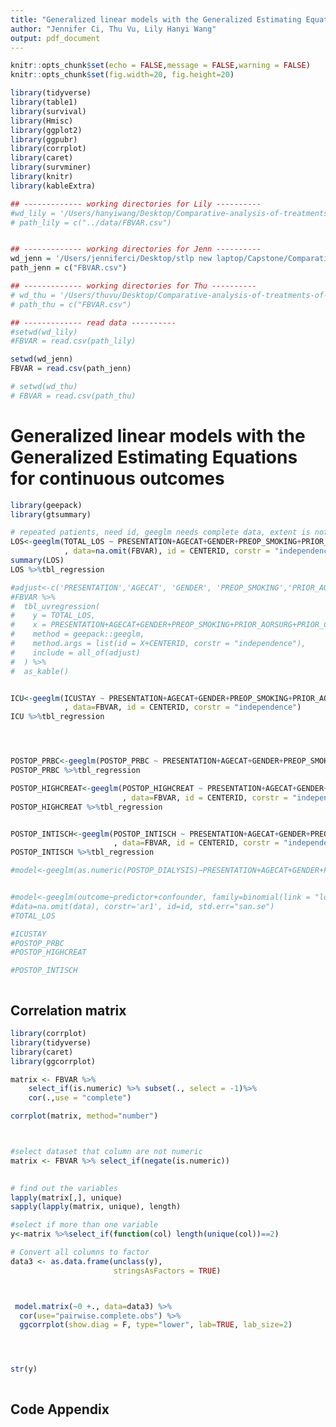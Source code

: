 ```yaml
---
title: "Generalized linear models with the Generalized Estimating Equations for the VQI FBVAR Dataset"
author: "Jennifer Ci, Thu Vu, Lily Hanyi Wang"
output: pdf_document
---
```



```r
knitr::opts_chunk$set(echo = FALSE,message = FALSE,warning = FALSE)
knitr::opts_chunk$set(fig.width=20, fig.height=20)

library(tidyverse)
library(table1)
library(survival)
library(Hmisc)
library(ggplot2)
library(ggpubr)
library(corrplot)
library(caret)
library(survminer)
library(knitr)
library(kableExtra)

```

```r
## ------------- working directories for Lily ----------
#wd_lily = '/Users/hanyiwang/Desktop/Comparative-analysis-of-treatments-of-CAA'
# path_lily = c("../data/FBVAR.csv")


## ------------- working directories for Jenn ----------
wd_jenn = '/Users/jenniferci/Desktop/stlp new laptop/Capstone/Comparative-analysis-of-treatments-of-CAA-main'
path_jenn = c("FBVAR.csv")

## ------------- working directories for Thu ----------
# wd_thu = '/Users/thuvu/Desktop/Comparative-analysis-of-treatments-of-CAA'
# path_thu = c("FBVAR.csv")

## ------------- read data ----------
#setwd(wd_lily)
#FBVAR = read.csv(path_lily)

setwd(wd_jenn)
FBVAR = read.csv(path_jenn)

# setwd(wd_thu)
# FBVAR = read.csv(path_thu)

```

# Generalized linear models with the Generalized Estimating Equations for continuous outcomes 
```r
library(geepack)
library(gtsummary)

# repeated patients, need id, geeglm needs complete data, extent is not complete
LOS<-geeglm(TOTAL_LOS ~ PRESENTATION+AGECAT+GENDER+PREOP_SMOKING+PRIOR_AORSURG+PRIOR_CHF+PATHOLOGY+NUM_TREATED_BRANCHES+extent
            , data=na.omit(FBVAR), id = CENTERID, corstr = "independence") 
summary(LOS)
LOS %>%tbl_regression

#adjust<-c('PRESENTATION','AGECAT', 'GENDER', 'PREOP_SMOKING','PRIOR_AORSURG', 'PRIOR_CHF','PATHOLOGY','NUM_TREATED_BRANCHES')
#FBVAR %>%
#  tbl_uvregression(
#    y = TOTAL_LOS, 
#    x = PRESENTATION+AGECAT+GENDER+PREOP_SMOKING+PRIOR_AORSURG+PRIOR_CHF+PATHOLOGY+NUM_TREATED_BRANCHES,
#    method = geepack::geeglm,
#    method.args = list(id = X+CENTERID, corstr = "independence"),
#    include = all_of(adjust)
#  ) %>%
#  as_kable()


ICU<-geeglm(ICUSTAY ~ PRESENTATION+AGECAT+GENDER+PREOP_SMOKING+PRIOR_AORSURG+PRIOR_CHF+PATHOLOGY+NUM_TREATED_BRANCHES#+extent
            , data=FBVAR, id = CENTERID, corstr = "independence") 
ICU %>%tbl_regression




POSTOP_PRBC<-geeglm(POSTOP_PRBC ~ PRESENTATION+AGECAT+GENDER+PREOP_SMOKING+PRIOR_AORSURG+PRIOR_CHF+PATHOLOGY+NUM_TREATED_BRANCHES, data=FBVAR, id = CENTERID+X, corstr = "independence") 
POSTOP_PRBC %>%tbl_regression

POSTOP_HIGHCREAT<-geeglm(POSTOP_HIGHCREAT ~ PRESENTATION+AGECAT+GENDER+PREOP_SMOKING+PRIOR_AORSURG+PRIOR_CHF+PATHOLOGY+NUM_TREATED_BRANCHES#+extent
                         , data=FBVAR, id = CENTERID, corstr = "independence") 
POSTOP_HIGHCREAT %>%tbl_regression


POSTOP_INTISCH<-geeglm(POSTOP_INTISCH ~ PRESENTATION+AGECAT+GENDER+PREOP_SMOKING+PRIOR_AORSURG+PRIOR_CHF+PATHOLOGY+NUM_TREATED_BRANCHES#+extent
                       , data=FBVAR, id = CENTERID, corstr = "independence") 
POSTOP_INTISCH %>%tbl_regression

#model<-geeglm(as.numeric(POSTOP_DIALYSIS)~PRESENTATION+AGECAT+GENDER+PREOP_SMOKING+PRIOR_AORSURG+PRIOR_CHF+PATHOLOGY+NUM_TREATED_BRANCHES, family=binomial(link = "logit"), data=FBVAR, id = X, corstr = "independence")


#model<-geeglm(outcome~predictor+confounder, family=binomial(link = "logit"), 
#data=na.omit(data), corstr='ar1', id=id, std.err="san.se")
#TOTAL_LOS

#ICUSTAY
#POSTOP_PRBC
#POSTOP_HIGHCREAT

#POSTOP_INTISCH



```






## Correlation matrix
```r
library(corrplot)
library(tidyverse)
library(caret)
library(ggcorrplot)

matrix <- FBVAR %>%
    select_if(is.numeric) %>% subset(., select = -1)%>%
    cor(.,use = "complete")

corrplot(matrix, method="number")



#select dataset that column are not numeric
matrix <- FBVAR %>% select_if(negate(is.numeric))

  
# find out the variables
lapply(matrix[,], unique)
sapply(lapply(matrix, unique), length)

#select if more than one variable
y<-matrix %>%select_if(function(col) length(unique(col))==2)

# Convert all columns to factor
data3 <- as.data.frame(unclass(y),                     
                       stringsAsFactors = TRUE)



 model.matrix(~0 +., data=data3) %>% 
  cor(use="pairwise.complete.obs") %>%
  ggcorrplot(show.diag = F, type="lower", lab=TRUE, lab_size=2)




str(y) 



```


\newpage

## Code Appendix

```r
```
